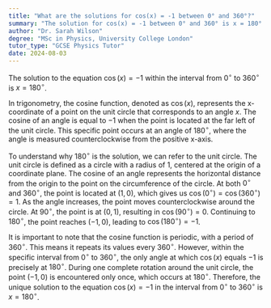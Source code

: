 ```yaml
---
title: "What are the solutions for cos(x) = -1 between 0° and 360°?"
summary: "The solution for cos(x) = -1 between 0° and 360° is x = 180°."
author: "Dr. Sarah Wilson"
degree: "MSc in Physics, University College London"
tutor_type: "GCSE Physics Tutor"
date: 2024-08-03
---
```


The solution to the equation $\cos(x) = -1$ within the interval from $0^\circ$ to $360^\circ$ is $x = 180^\circ$.

In trigonometry, the cosine function, denoted as $\cos(x)$, represents the x-coordinate of a point on the unit circle that corresponds to an angle $x$. The cosine of an angle is equal to $-1$ when the point is located at the far left of the unit circle. This specific point occurs at an angle of $180^\circ$, where the angle is measured counterclockwise from the positive x-axis.

To understand why $180^\circ$ is the solution, we can refer to the unit circle. The unit circle is defined as a circle with a radius of $1$, centered at the origin of a coordinate plane. The cosine of an angle represents the horizontal distance from the origin to the point on the circumference of the circle. At both $0^\circ$ and $360^\circ$, the point is located at $(1, 0)$, which gives us $\cos(0^\circ) = \cos(360^\circ) = 1$. As the angle increases, the point moves counterclockwise around the circle. At $90^\circ$, the point is at $(0, 1)$, resulting in $\cos(90^\circ) = 0$. Continuing to $180^\circ$, the point reaches $(-1, 0)$, leading to $\cos(180^\circ) = -1$.

It is important to note that the cosine function is periodic, with a period of $360^\circ$. This means it repeats its values every $360^\circ$. However, within the specific interval from $0^\circ$ to $360^\circ$, the only angle at which $\cos(x)$ equals $-1$ is precisely at $180^\circ$. During one complete rotation around the unit circle, the point $(-1, 0)$ is encountered only once, which occurs at $180^\circ$. Therefore, the unique solution to the equation $\cos(x) = -1$ in the interval from $0^\circ$ to $360^\circ$ is $x = 180^\circ$.
    